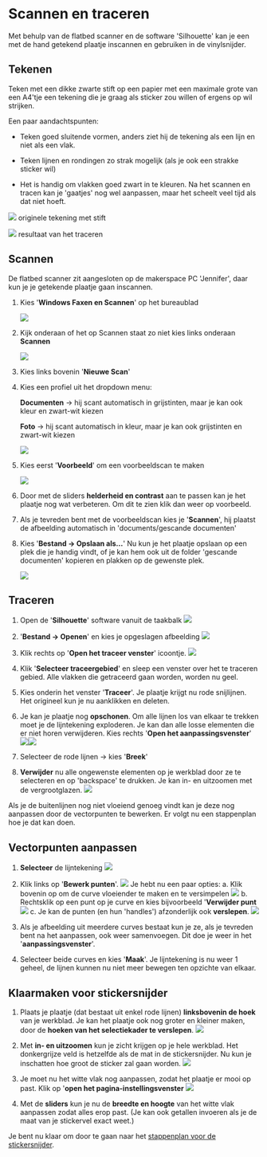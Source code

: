 # Scannen en traceren

Met behulp van de flatbed scanner en de software 'Silhouette' kan je een met de hand getekend plaatje inscannen en gebruiken in de vinylsnijder.

## Tekenen

Teken met een dikke zwarte stift op een papier met een maximale grote van een A4'tje een tekening die je graag als sticker zou willen of ergens op wil strijken.

Een paar aandachtspunten:

- Teken goed sluitende vormen, anders ziet hij de tekening als een lijn en niet als een vlak.

- Teken lijnen en rondingen zo strak mogelijk (als je ook een strakke sticker wil)
- Het is handig om vlakken goed zwart in te kleuren. Na het scannen en tracen kan je 'gaatjes' nog wel aanpassen, maar het scheelt veel tijd als dat niet hoeft.

![](/assets/vinyl-snijden/extra/scannen-traceren/stap-1_01.png)
originele tekening met stift

![](/assets/vinyl-snijden/extra/scannen-traceren/stap-1_02.png)
resultaat van het traceren

## Scannen

De flatbed scanner zit aangesloten op de makerspace PC 'Jennifer', daar kun je je getekende plaatje gaan inscannen.

1. Kies '**Windows Faxen en Scannen**' op het bureaublad

   ![](/assets/vinyl-snijden/extra/scannen-traceren/stap-2_01.png)

2. Kijk onderaan of het op Scannen staat zo niet kies links onderaan **Scannen**

   ![](/assets/vinyl-snijden/extra/scannen-traceren/stap-2_02.png)

3. Kies links bovenin '**Nieuwe Scan**'

4. Kies een profiel uit het dropdown menu:

   **Documenten** -> hij scant automatisch in grijstinten, maar je kan ook kleur en zwart-wit kiezen

   **Foto** -> hij scant automatisch in kleur, maar je kan ook grijstinten en zwart-wit kiezen

   ![](/assets/vinyl-snijden/extra/scannen-traceren/stap-2_03.png)

5. Kies eerst '**Voorbeeld**' om een voorbeeldscan te maken

   ![](/assets/vinyl-snijden/extra/scannen-traceren/stap-2_04.png)

6. Door met de sliders **helderheid en contrast** aan te passen kan je het plaatje nog wat verbeteren. Om dit te zien klik dan weer op voorbeeld.
7. Als je tevreden bent met de voorbeeldscan kies je '**Scannen**', hij plaatst de afbeelding automatisch in 'documents/gescande documenten'

8. Kies '**Bestand -> Opslaan als…**' Nu kun je het plaatje opslaan op een plek die je handig vindt, of je kan hem ook uit de folder 'gescande documenten' kopieren en plakken op de gewenste plek.

   ![](/assets/vinyl-snijden/extra/scannen-traceren/stap-2_05.png)

## Traceren

1. Open de '**Silhouette**' software vanuit de taakbalk
   ![](/assets/vinyl-snijden/extra/scannen-traceren/stap-3_01.png)

2. '**Bestand -> Openen**' en kies je opgeslagen afbeelding
   ![](/assets/vinyl-snijden/extra/scannen-traceren/stap-3_02.png)

3. Klik rechts op '**Open het traceer venster**' icoontje.
   ![](/assets/vinyl-snijden/extra/scannen-traceren/stap-3_03.png)
4. Klik '**Selecteer traceergebied**' en sleep een venster over het te traceren gebied. Alle vlakken die getraceerd gaan worden, worden nu geel.
5. Kies onderin het venster '**Traceer**'. Je plaatje krijgt nu rode snijlijnen. Het origineel kun je nu aanklikken en deleten.
6. Je kan je plaatje nog **opschonen**. Om alle lijnen los van elkaar te trekken moet je de lijntekening exploderen. Je kan dan alle losse elementen die er niet horen verwijderen.
   Kies rechts '**Open het aanpassingsvenster**'
   ![](/assets/vinyl-snijden/extra/scannen-traceren/stap-3_04.png)![](/assets/vinyl-snijden/extra/scannen-traceren/stap-3_05.png)
7. Selecteer de rode lijnen -> kies '**Breek**'

8. **Verwijder** nu alle ongewenste elementen op je werkblad door ze te selecteren en op 'backspace' te drukken. Je kan in- en uitzoomen met de vergrootglazen.
   ![](/assets/vinyl-snijden/extra/scannen-traceren/stap-3_06.png)

Als je de buitenlijnen nog niet vloeiend genoeg vindt kan je deze nog aanpassen door de vectorpunten te bewerken. Er volgt nu een stappenplan hoe je dat kan doen.

## Vectorpunten aanpassen

1. **Selecteer** de lijntekening
   ![](/assets/vinyl-snijden/extra/scannen-traceren/stap-4_01.png)

2. Klik links op '**Bewerk punten**'.
   ![](/assets/vinyl-snijden/extra/scannen-traceren/stap-4_02.png)
   Je hebt nu een paar opties:
   a. Klik bovenin op om de curve vloeiender te maken en te versimpelen
   ![](/assets/vinyl-snijden/extra/scannen-traceren/stap-4_03.png)
   b. Rechtsklik op een punt op je curve en kies bijvoorbeeld '**Verwijder punt**
   ![](/assets/vinyl-snijden/extra/scannen-traceren/stap-4_04.png)
   c. Je kan de punten (en hun 'handles') afzonderlijk ook **verslepen**.
   ![](/assets/vinyl-snijden/extra/scannen-traceren/stap-4_05.png)

3. Als je afbeelding uit meerdere curves bestaat kun je ze, als je tevreden bent na het aanpassen, ook weer samenvoegen. Dit doe je weer in het '**aanpassingsvenster**'.

4. Selecteer beide curves en kies '**Maak**'. Je lijntekening is nu weer 1 geheel, de lijnen kunnen nu niet meer bewegen ten opzichte van elkaar.

## Klaarmaken voor stickersnijder

1. Plaats je plaatje (dat bestaat uit enkel rode lijnen) **linksbovenin de hoek** van je werkblad. Je kan het plaatje ook nog groter en kleiner maken, door de **hoeken van het selectiekader te verslepen**. ![](/assets/vinyl-snijden/extra/scannen-traceren/stap-5_01.png)

2. Met **in- en uitzoomen** kun je zicht krijgen op je hele werkblad. Het donkergrijze veld is hetzelfde als de mat in de stickersnijder. Nu kun je inschatten hoe groot de sticker zal gaan worden. ![](/assets/vinyl-snijden/extra/scannen-traceren/stap-5_02.png)

3. Je moet nu het witte vlak nog aanpassen, zodat het plaatje er mooi op past. Klik op '**open het pagina-instellingsvenster**
   ![](/assets/vinyl-snijden/extra/scannen-traceren/stap-5_03.png)

4. Met de **sliders** kun je nu de **breedte en hoogte** van het witte vlak aanpassen zodat alles erop past. (Je kan ook getallen invoeren als je de maat van je stickervel exact weet.)

Je bent nu klaar om door te gaan naar het [stappenplan voor de stickersnijder](../stappenplan).
